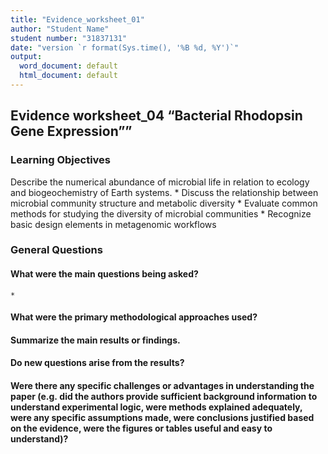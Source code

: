---
title: "Evidence_worksheet_01"
author: "Student Name"
student number: "31837131"
date: "version `r format(Sys.time(), '%B %d, %Y')`"
output:
  word_document: default
  html_document: default
---

## Evidence worksheet_04 "Bacterial Rhodopsin Gene Expression""


### Learning Objectives
Describe the numerical abundance of microbial life in relation to ecology and biogeochemistry of Earth systems.
* Discuss the relationship between microbial community structure and metabolic diversity
* Evaluate common methods for studying the diversity of microbial communities
* Recognize basic design elements in metagenomic workflows

### General Questions
#### What were the main questions being asked?
    * 

#### What were the primary methodological approaches used?


#### Summarize the main results or findings. 



#### Do new questions arise from the results?


#### Were there any specific challenges or advantages in understanding the paper (e.g. did the authors provide sufficient background information to understand experimental logic, were methods explained adequately, were any specific assumptions made, were conclusions justified based on the evidence, were the figures or tables useful and easy to understand)? 

